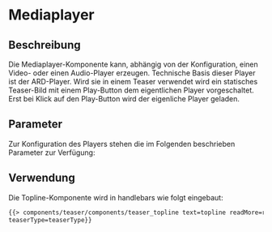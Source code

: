 
<Meta of={MediaplayerStories} />

# Mediaplayer

## Beschreibung

Die Mediaplayer-Komponente kann, abhängig von der Konfiguration, einen Video- oder einen Audio-Player erzeugen. Technische Basis
dieser Player ist der ARD-Player. Wird sie in einem Teaser verwendet wird ein statisches Teaser-Bild mit einem Play-Button
dem eigentlichen Player vorgeschaltet. Erst bei Klick auf den Play-Button wird der eigenliche Player geladen.

## Parameter

Zur Konfiguration des Players stehen die im Folgenden beschrieben Parameter zur Verfügung:

<ArgsTable story="default" />

## Verwendung

Die Topline-Komponente wird in handlebars wie folgt eingebaut:

```html
{{> components/teaser/components/teaser_topline text=topline readMore=readMore
teaserType=teaserType}}
```

<Canvas withToolbar>
    <Story of={MediaplayerStories.Videoplayer} />
</Canvas>

<Canvas withToolbar>
    <Story of={MediaplayerStories.VideoplayerLive} />
</Canvas>
